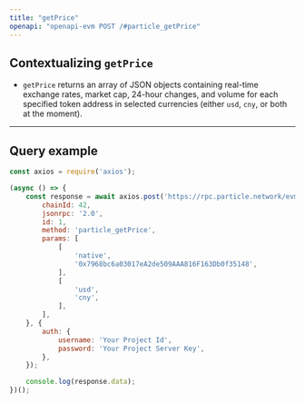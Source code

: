 ```yaml
---
title: "getPrice"
openapi: "openapi-evm POST /#particle_getPrice"
---
```


## Contextualizing `getPrice`

- `getPrice` returns an array of JSON objects containing real-time exchange rates, market cap, 24-hour changes, and volume for each specified token address in selected currencies (either `usd`, `cny`, or both at the moment).

***

## Query example

```javascript JavaScript
const axios = require('axios');

(async () => {
    const response = await axios.post('https://rpc.particle.network/evm-chain', {
        chainId: 42,
        jsonrpc: '2.0',
        id: 1,
        method: 'particle_getPrice',
        params: [
            [
                'native', 
                '0x7968bc6a03017eA2de509AAA816F163Db0f35148',
            ],
            [
                'usd', 
                'cny',
            ],
        ],
    }, {
        auth: {
            username: 'Your Project Id',
            password: 'Your Project Server Key',
        },
    });

    console.log(response.data);
})();
```